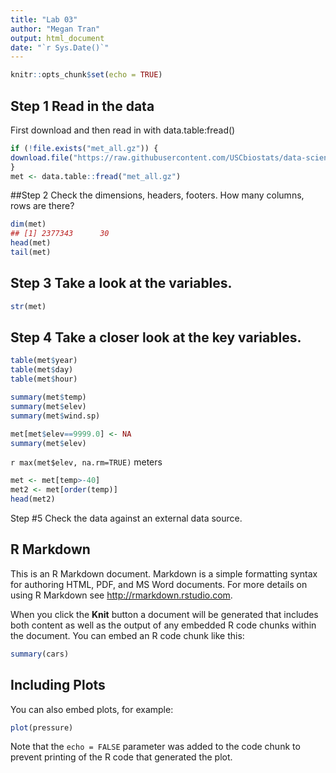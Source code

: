 ```yaml
---
title: "Lab 03"
author: "Megan Tran"
output: html_document
date: "`r Sys.Date()`"
---
```


```r
knitr::opts_chunk$set(echo = TRUE)
```


## Step 1 Read in the data
First download and then read in with data.table:fread()
```r
if (!file.exists("met_all.gz")) {
download.file("https://raw.githubusercontent.com/USCbiostats/data-science-data/master/02_met/met_all.gz", "met_all.gz", method="libcurl", timeout = 60) 
}
met <- data.table::fread("met_all.gz") 
```

##Step 2 Check the dimensions, headers, footers. How many columns, rows are there?
```r
dim(met)
## [1] 2377343      30
head(met)
tail(met)
```

## Step 3 Take a look at the variables.
```r
str(met)
```

## Step 4 Take a closer look at the key variables.
```r
table(met$year)
table(met$day)
table(met$hour)
```


```r
summary(met$temp)
summary(met$elev)
summary(met$wind.sp)
```

```r
met[met$elev==9999.0] <- NA
summary(met$elev)
```
`r max(met$elev, na.rm=TRUE)` meters

```r
met <- met[temp>-40]
met2 <- met[order(temp)]
head(met2)
```
Step #5 Check the data against an external data source.


## R Markdown

This is an R Markdown document. Markdown is a simple formatting syntax for authoring HTML, PDF, and MS Word documents. For more details on using R Markdown see <http://rmarkdown.rstudio.com>.

When you click the **Knit** button a document will be generated that includes both content as well as the output of any embedded R code chunks within the document. You can embed an R code chunk like this:

```r
summary(cars)
```

## Including Plots

You can also embed plots, for example:

```r
plot(pressure)
```

Note that the `echo = FALSE` parameter was added to the code chunk to prevent printing of the R code that generated the plot.
